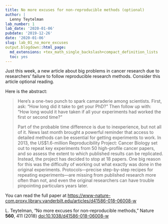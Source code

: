 ```yaml
---
title: No more excuses for non-reproducible methods (optional)
author: |
  Lenny Teytelman
lab_number: 1
lab_date: '2020-01-06'
pubdate: '2019-12-26'
date: '2020-01-06'
slug: lab_01_no_more_excuses
output.blogdown::html_page:
  md_extensions: +tex_math_single_backslash+compact_definition_lists
  toc: yes
---
```

Just this week, a new article about big problems in cancer research due to researchers' failure to follow reproducible research methods. Consider this article optional reading.

Here is the abstract:

> Here's a one-two punch to spark camaraderie among scientists. First, ask: "How long did it take to get your PhD?" Then follow up with: "How long would it have taken if all your experiments had worked the first or second time?"
>
> Part of the probable time difference is due to inexperience, but not all of it. News last month brought a powerful reminder that access to detailed methods can be essential for getting experiments to work. In 2013, the US\$1.6-million Reproducibility Project: Cancer Biology set out to repeat key experiments from 50 high-profile cancer papers, and so assess the extent to which published results can be replicated. Instead, the project has decided to stop at 18 papers. One big reason for this was the difficulty of working out what exactly was done in the original experiments. Protocols---precise step-by-step recipes for repeating experiments---are missing from published research more often than not, and even the original researchers can have trouble pinpointing particulars years later.

You can read the full paper at <https://www-nature-com.proxy.library.vanderbilt.edu/articles/d41586-018-06008-w>

L. Teytelman, "No more excuses for non-reproducible methods," Nature **560**, 411 (2018) [doi:10.1038/d41586-018-06008-w](https://doi.org/10.1038/d41586-018-06008-w)
